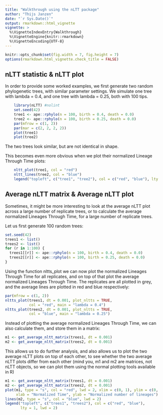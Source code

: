```yaml
---
title: "Walkthrough using the nLTT package"
author: "Thijs Janzen"
date: "`r Sys.Date()`"
output: rmarkdown::html_vignette
vignette: >
  %\VignetteIndexEntry{Walkthrough}
  %\VignetteEngine{knitr::rmarkdown}
  %\VignetteEncoding{UTF-8}
---
```

```r
knitr::opts_chunk$set(fig.width = 7, fig.height = 7)
options(rmarkdown.html_vignette.check_title = FALSE)
```
## nLTT statistic & nLTT plot
In order to provide some worked examples, we first generate two random phylogenetic trees, with similar parameter settings. We simulate one tree with lambda = 0.4, and one tree with lambda = 0.25, both with 100 tips.

```r
    library(nLTT) #nolint
    set.seed(42)
    tree1 <- ape::rphylo(n = 100, birth = 0.4, death = 0.0)
    tree2 <- ape::rphylo(n = 100, birth = 0.25, death = 0.0)
    par(mfrow = c(1, 2))
    par(mar = c(2, 2, 2, 2))
    plot(tree1)
    plot(tree2)
```

The two trees look similar, but are not identical in shape.

This becomes even more obvious when we plot their normalized Lineage Through Time plots:
```r
    nltt_plot(tree1, col = "red")
    nltt_lines(tree2, col = "blue")
    legend("topleft", c("tree1", "tree2"), col = c("red", "blue"), lty = 1)
```

## Average nLTT matrix & Average nLTT plot
Sometimes, it might be more interesting to look at the average nLTT plot across a large number of replicate trees, or to calculate the average normalized Lineages Through Time, for a large number of replicate trees.

Let us first generate 100 random trees:
```r
set.seed(42)
trees1 <- list()
trees2 <- list()
for (r in 1:100) {
  trees1[[r]] <- ape::rphylo(n = 100, birth = 0.4, death = 0.0)
  trees2[[r]] <- ape::rphylo(n = 100, birth = 0.25, death = 0.0)
}
```
Using the function nltts_plot we can now plot the normalized Lineages Through Time for all replicates, and on top of that plot the average normalized Lineages Through Time. The replicates are all plotted in grey, and the average lines are plotted in red and blue respectively:
```r
par(mfrow = c(1, 2))
nltts_plot(trees1, dt = 0.001, plot_nltts = TRUE,
           col = "red", main = "lambda = 0.4")
nltts_plot(trees2, dt = 0.001, plot_nltts = TRUE,
           col = "blue", main = "lambda = 0.25")
```

Instead of plotting the average normalized Lineages Through Time, we can also calculate them, and store them in a matrix:
```r
m1 <- get_average_nltt_matrix(trees1, dt = 0.001)
m2 <- get_average_nltt_matrix(trees2, dt = 0.001)
```
This allows us to do further analysis, and also allows us to plot the two average nLTT plots on top of each other, to see whether the two average nLTT plots differ from each other (mind you, m1 and m2 are matrices, not nLTT objects, so we can plot them using the normal plotting tools available in R)
```r
m1 <- get_average_nltt_matrix(trees1, dt = 0.001)
m2 <- get_average_nltt_matrix(trees2, dt = 0.001)
plot(m1, type = "s", col = "red", lwd = 2, xlim = c(0, 1), ylim = c(0, 1),
     xlab = "Normalized Time", ylab = "Normalized number of lineages")
lines(m2, type = "s", col = "blue", lwd = 2)
legend("topleft", c("trees1", "trees2"), col = c("red", "blue"),
       lty = 1, lwd = 2)
```
